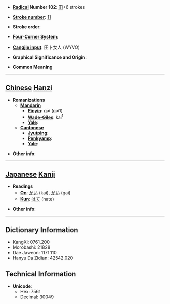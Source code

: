 * '''[[Wiktionary:Chinese radical index| Radical]] Number 102''': [[Wiktionary:Chinese radical index 田|田]]+6 strokes

* '''[[Wiktionary:Chinese total strokes index|Stroke number]]''': [[Wiktionary:Chinese total strokes index 11|11]]

* '''Stroke order''': 

* '''[[Wiktionary:Chinese four corner index|Four-Corner System]]''': 

* '''[[Wiktionary:Chinese Cangjie index|Cangjie input]]''': 田卜女人 (WYVO)

* '''Graphical Significance and Origin''': 

* '''Common Meaning'''

----

== [[Chinese]] [[Hanzi]] ==

* '''Romanizations'''
** '''[[Mandarin]]'''
*** '''[[Pinyin]]''': gāi (gai1)
*** '''[[Wade-Giles]]''': kai<sup>1</sup>
*** '''[[Yale]]''': 
** '''[[Cantonese]]'''
*** '''[[Jyutping]]''':
*** '''[[Penkyamp]]''': 
*** '''[[Yale]]''': 

* '''Other info''': 

----

== [[Japanese]] [[Kanji]] ==

* '''Readings'''
** '''[[On]]''': [[かい]] (kai), [[がい]] (gai)
** '''[[Kun]]''': [[はて]] (hate)

* '''Other info''':  

----

== Dictionary Information ==

* KangXi: 0761.200
* Morobashi: 21828
* Dae Jaweon: 1171.110
* Hanyu Da Zidian: 42542.020

== Technical Information ==

* '''Unicode''':
** Hex: 7561
** Decimal: 30049
